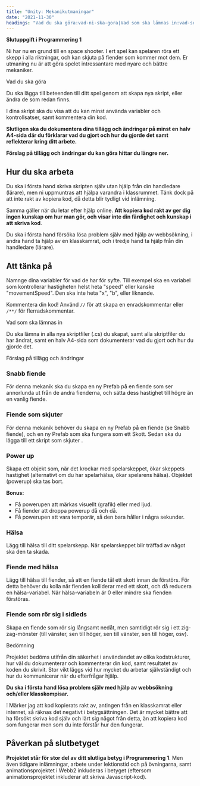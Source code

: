 ```yaml
---
title: "Unity: Mekanikutmaningar"
date: "2021-11-30"
headings: "Vad du ska göra:vad-ni-ska-gora|Vad som ska lämnas in:vad-som-ska-lämnas-in|Förslag på tillägg och ändringar:förslag-på-tillägg-och-ändringar|Bedömning:bedomning"
---
```


**Slutuppgift i Programmering 1**

Ni har nu en grund till en space shooter. I ert spel kan spelaren röra ett skepp i alla riktningar, och kan skjuta på fiender som kommer mot dem. Er utmaning nu är att göra spelet intressantare med nyare och bättre mekaniker.

<TopicHeading link="vad-du-ska-göra">Vad du ska göra</TopicHeading>

Du ska lägga till beteenden till ditt spel genom att skapa nya skript, eller ändra de som redan finns.

I dina skript ska du visa att du kan minst använda variabler och kontrollsatser, samt kommentera din kod.

**Slutligen ska du dokumentera dina tillägg och ändringar på minst en halv A4-sida där du förklarar vad du gjort och hur du gjorde det samt reflekterar kring ditt arbete.**

**Förslag på tillägg och ändringar du kan göra hittar du längre ner.**

## Hur du ska arbeta

Du ska i första hand skriva skripten själv utan hjälp från din handledare (lärare), men ni uppmuntras att hjälpa varandra i klassrummet. Tänk dock på att inte rakt av kopiera kod, då detta blir tydligt vid inlämning.

Samma gäller när du letar efter hjälp online. **Att kopiera kod rakt av ger dig ingen kunskap om hur man gör, och visar inte din färdighet och kunskap i att skriva kod**.

Du ska i första hand försöka lösa problem själv med hjälp av webbsökning, i andra hand ta hjälp av en klasskamrat, och i tredje hand ta hjälp från din handledare (lärare).

## Att tänka på

Namnge dina variabler för vad de har för syfte. Till exempel ska en variabel som kontrollerar hastigheten helst heta "speed" eller kanske "movementSpeed". Den ska inte heta "x", "b", eller liknande.

Kommentera din kod! Använd `//` för att skapa en enradskommentar eller `/**/` för flerradskommentar.

<TopicHeading link="vad-som-ska-lämnas-in">Vad som ska lämnas in</TopicHeading>

Du ska lämna in alla nya skriptfiler (.cs) du skapat, samt alla skriptfiler du har ändrat, samt en halv A4-sida som dokumenterar vad du gjort och hur du gjorde det.

<TopicHeading link="förslag-på-tillägg-och-ändringar">Förslag på tillägg och ändringar</TopicHeading>

### Snabb fiende

För denna mekanik ska du skapa en ny Prefab på en fiende som ser annorlunda ut från de andra fienderna, och sätta dess hastighet till högre än en vanlig fiende.

### Fiende som skjuter

För denna mekanik behöver du skapa en ny Prefab på en fiende (se Snabb fiende), och en ny Prefab som ska fungera som ett Skott. Sedan ska du lägga till ett skript som skjuter .

### Power up

Skapa ett objekt som, när det krockar med spelarskeppet, ökar skeppets hastighet (alternativt om du har spelarhälsa, ökar spelarens hälsa). Objektet (powerup) ska tas bort.

**Bonus:**
- Få powerupen att märkas visuellt (grafik) eller med ljud.
- Få fiender att droppa powerup då och då.
- Få powerupen att vara temporär, så den bara håller i några sekunder.

### Hälsa

Lägg till hälsa till ditt spelarskepp. När spelarskeppet blir träffad av något ska den ta skada. 

### Fiende med hälsa

Lägg till hälsa till fiender, så att en fiende tål ett skott innan de förstörs. För detta behöver du kolla när fienden kolliderar med ett skott, och då reducera en hälsa-variabel. När hälsa-variabeln är 0 eller mindre ska fienden förstöras.

### Fiende som rör sig i sidleds

Skapa en fiende som rör sig långsamt nedåt, men samtidigt rör sig i ett zig-zag-mönster (till vänster, sen till höger, sen till vänster, sen till höger, osv).

<TopicHeading link="bedömning">Bedömning</TopicHeading>

Projektet bedöms utifrån din säkerhet i användandet av olika kodstrukturer, hur väl du dokumenterar och kommenterar din kod, samt resultatet av koden du skrivit. Stor vikt läggs vid hur mycket du arbetar självständigt och hur du kommunicerar när du efterfrågar hjälp.

**Du ska i första hand lösa problem själv med hjälp av webbsökning och/eller klasskompisar.**

<Notice>
❕ Märker jag att kod kopierats rakt av, antingen från en klasskamrat eller internet, så räknas det negativt i betygsättningen. Det är mycket bättre att ha försökt skriva kod själv och lärt sig något från detta, än att kopiera kod som fungerar men som du inte förstår hur den fungerar.
</Notice>


## Påverkan på slutbetyget

**Projektet står för stor del av ditt slutliga betyg i Programmering 1**. Men även tidigare inlämningar, arbete under lektionstid och på övningarna, samt animationsprojektet i Webb2 inkluderas i betyget (eftersom animationsprojektet inkluderar att skriva Javascript-kod).